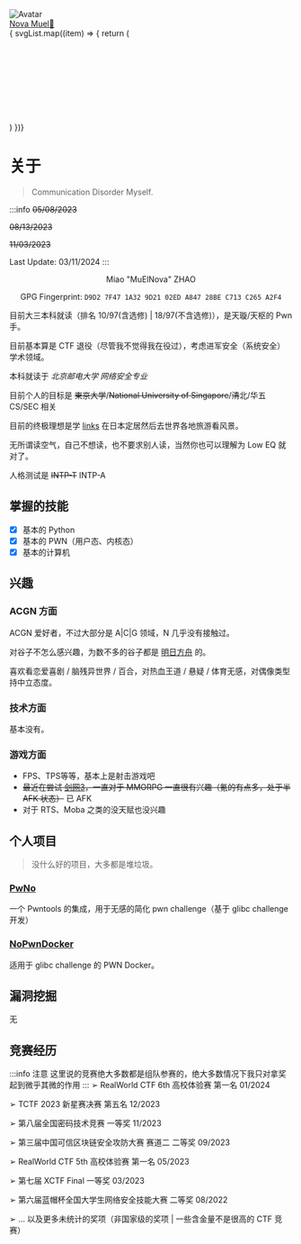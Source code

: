 
<div style={{ display: 'flex', alignItems: 'center', flexDirection: 'column'}}>
    <div style={{height: '160px', width: '160px', textAlign: 'center'}}>
        <img src="https://avatars.githubusercontent.com/u/68760718?v=4" className={style['avatar']} alt="Avatar"/>
    </div>
    <div style={{marginTop: '16px', fontWeight: 'bold', fontSize: '36px', color: 'var(--ifm-link-color)'}}>
        <a href='mailto:n@ova.moe'><span>Nova  Muel</span><span style={{fontSize: '16px'}}>📧</span></a>
    </div>
    <div className={style['socialMediaList']}>
    { svgList.map((item) => {
          return (
            <div key={item.title}>
              <Svg {...item}/>
            </div>
          )
        })}
    </div>
</div>


# 关于
> Communication Disorder Myself.

:::info
~~05/08/2023~~

~~08/13/2023~~

~~11/03/2023~~

Last Update: 03/11/2024
:::

<div align='center'>
Miao "MuElNova" ZHAO

GPG Fingerprint: `D9D2 7F47 1A32 9D21 02ED A847 28BE C713 C265 A2F4`
</div>

目前大三本科就读（排名 10/97(含选修) | 18/97(不含选修)），是天璇/天枢的 Pwn 手。

目前基本算是 CTF 退役（尽管我不觉得我在役过），考虑进军安全（系统安全）学术领域。

本科就读于 *北京邮电大学 网络安全专业*

目前个人的目标是 ~~東京大学~~/~~National University of Singapore~~/~~清~~北/华五 CS/SEC 相关

目前的终极理想是学 [links](https://space.bilibili.com/3816626) 在日本定居然后去世界各地旅游看风景。

无所谓读空气，自己不想读，也不要求别人读，当然你也可以理解为 Low EQ 就对了。

人格测试是 ~~INTP-T~~ INTP-A



## 掌握的技能
- [X] 基本的 Python
- [X] 基本的 PWN（用户态、内核态）
- [X] 基本的计算机

## 兴趣

### ACGN 方面
ACGN 爱好者，不过大部分是 A|C|G 领域，N 几乎没有接触过。

对谷子不怎么感兴趣，为数不多的谷子都是 [明日方舟](https://ak.hypergrph.com/) 的。

喜欢看恋爱喜剧 / 脑残异世界 / 百合，对热血王道 / 悬疑 / 体育无感，对偶像类型持中立态度。

### 技术方面

基本没有。


### 游戏方面
- FPS、TPS等等，基本上是射击游戏吧
- ~~最近在尝试 [剑网3](https://jx3.xoyo.com)，一直对于 MMORPG 一直很有兴趣（氪的有点多，处于半 AFK 状态）~~ 已 AFK
- 对于 RTS、Moba 之类的没天赋也没兴趣



## 个人项目

> 没什么好的项目，大多都是堆垃圾。

### [PwNo](https://github.com/MuelNova/PwNo)

一个 Pwntools 的集成，用于无感的简化 pwn challenge（基于 glibc challenge 开发）

### [NoPwnDocker](https://github.com/MuelNova/PwNo)

适用于 glibc challenge 的 PWN Docker。



## 漏洞挖掘

无


## 竞赛经历
:::info 注意
这里说的竞赛绝大多数都是组队参赛的，绝大多数情况下我只对拿奖起到微乎其微的作用
:::
➢ RealWorld CTF 6th 高校体验赛 第一名 01/2024

➢ TCTF 2023 新星赛决赛 第五名 12/2023

➢ 第八届全国密码技术竞赛 一等奖 11/2023

➢ 第三届中国可信区块链安全攻防大赛 赛道二 二等奖 09/2023

➢ RealWorld CTF 5th 高校体验赛 第一名 05/2023

➢ 第七届 XCTF Final 一等奖 03/2023

➢ 第六届蓝帽杯全国大学生网络安全技能大赛 二等奖 08/2022

➢ ... 以及更多未统计的奖项（非国家级的奖项 | 一些含金量不是很高的 CTF 竞赛）